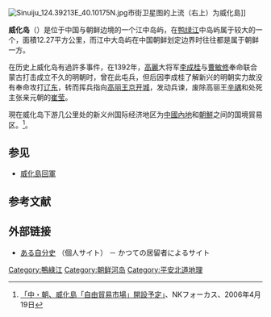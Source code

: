 [[File:Sinuiju_124.39213E_40.10175N.jpg|thumb]]市街卫星图的上流（右上）为威化島]]

'''威化岛'''（{{kor|위화도}}）是位于中国与朝鲜边境的一个江中岛屿，在[[鸭绿江|鸭绿江]]中岛屿属于较大的一个，面積12.27平方公里，而江中大岛屿在中国朝鲜划定边界时往往都是属于朝鲜一方。

在历史上威化岛有過許多事件，在1392年，[[高麗|高麗]]大将军[[李成桂|李成桂]]与[[曹敏修|曹敏修]]奉命联合蒙古打击成立不久的明朝时，曾在此屯兵，但后因李成桂了解新兴的明朝实力故没有奉命攻打[[辽东|辽东]]，转而挥兵指向[[高丽王京|高丽王京]][[开城|开城]]，发动兵谏，废除高丽王[[辛禑|辛禑]]和处死主张亲元朝的[[崔莹|崔莹]]。

現在威化岛下游几公里处的新义州国际经济地区为[[中华人民共和国|中國內地]]和[[朝鲜民主主义人民共和国|朝鮮]]之间的国境貿易区。<ref>[http://nkfocus.org/article/?pos=read&num=4221&page=6 「中・朝、威化島「自由貿易市場」開設予定」]{{dead link|date=2017年12月 |bot=InternetArchiveBot |fix-attempted=yes }}、NKフォーカス、2006年4月19日</ref>。

== 参见 ==
* [[威化島回軍|威化島回軍]]

== 参考文献 ==
{{reflist}}

== 外部链接 ==
* [http://www.dia.janis.or.jp/~nasimoto/ ある自分史] {{Wayback|url=http://www.dia.janis.or.jp/~nasimoto/ |date=20160306204946 }}（個人サイト） － かつての居留者によるサイト {{ja}}

{{DEFAULTSORT:Wihwado}}

[[Category:鴨綠江|Category:鴨綠江]]
[[Category:朝鲜河岛|Category:朝鲜河岛]]
[[Category:平安北道地理|Category:平安北道地理]]